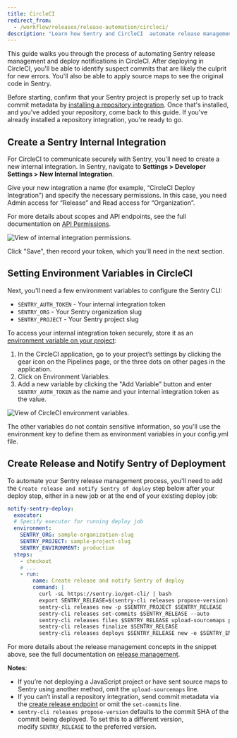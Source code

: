```yaml
---
title: CircleCI
redirect_from:
  - /workflow/releases/release-automation/circleci/
description: "Learn how Sentry and CircleCI  automate release management and help identify suspect commits."
---
```


This guide walks you through the process of automating Sentry release management and deploy notifications in CircleCI. After deploying in CircleCI, you'll be able to identify suspect commits that are likely the culprit for new errors. You'll also be able to apply source maps to see the original code in Sentry.

Before starting, confirm that your Sentry project is properly set up to track commit metadata by [installing a repository integration](/product/releases/#install-a-repository-integration). Once that's installed, and you've added your repository, come back to this guide. If you've already installed a repository integration, you're ready to go.

## Create a Sentry Internal Integration

For CircleCI to communicate securely with Sentry, you'll need to create a new internal integration. In Sentry, navigate to **Settings > Developer Settings > New Internal Integration**.

Give your new integration a name (for example, “CircleCI Deploy Integration”) and specify the necessary permissions. In this case, you need Admin access for “Release” and Read access for “Organization”.

For more details about scopes and API endpoints, see the full documentation on [API Permissions](/api/permissions/).

![View of internal integration permissions.](internal-integration-permissions.png)

Click "Save", then record your token, which you'll need in the next section.

## Setting Environment Variables in CircleCI

Next, you'll need a few environment variables to configure the Sentry CLI:

- `SENTRY_AUTH_TOKEN` - Your internal integration token
- `SENTRY_ORG` - Your Sentry organization slug
- `SENTRY_PROJECT` - Your Sentry project slug

To access your internal integration token securely, store it as an [environment variable on your project](https://circleci.com/docs/2.0/env-vars/#setting-an-environment-variable-in-a-project):

1. In the CircleCI application, go to your project’s settings by clicking the gear icon on the Pipelines page, or the three dots on other pages in the application.
2. Click on Environment Variables.
3. Add a new variable by clicking the "Add Variable" button and enter `SENTRY_AUTH_TOKEN` as the name and your internal integration token as the value.

![View of CircleCI environment variables.](project-settings-env-var.png)

The other variables do not contain sensitive information, so you'll use the environment key to define them as environment variables in your config.yml file.

## Create Release and Notify Sentry of Deployment

To automate your Sentry release management process, you'll need to add the `Create release and notify Sentry of deploy` step below after your deploy step, either in a new job or at the end of your existing deploy job:

```yaml
notify-sentry-deploy:
  executor:
  # Specify executor for running deploy job
  environment:
    SENTRY_ORG: sample-organization-slug
    SENTRY_PROJECT: sample-project-slug
    SENTRY_ENVIRONMENT: production
  steps:
    - checkout
    # ...
    - run:
        name: Create release and notify Sentry of deploy
        command: |
          curl -sL https://sentry.io/get-cli/ | bash
          export SENTRY_RELEASE=$(sentry-cli releases propose-version)
          sentry-cli releases new -p $SENTRY_PROJECT $SENTRY_RELEASE
          sentry-cli releases set-commits $SENTRY_RELEASE --auto
          sentry-cli releases files $SENTRY_RELEASE upload-sourcemaps path-to-sourcemaps-if-applicable
          sentry-cli releases finalize $SENTRY_RELEASE
          sentry-cli releases deploys $SENTRY_RELEASE new -e $SENTRY_ENVIRONMENT
```

For more details about the release management concepts in the snippet above, see the full documentation on [release management](/product/cli/releases/).

**Notes**:

- If you’re not deploying a JavaScript project or have sent source maps to Sentry using another method, omit the `upload-sourcemaps` line.
- If you can’t install a repository integration, send commit metadata via the [create release endpoint](/product/releases/manual-setup/without-repo/) or omit the `set-commits` line.
- `sentry-cli releases propose-version` defaults to the commit SHA of the commit being deployed. To set this to a different version, modify `SENTRY_RELEASE` to the preferred version.
